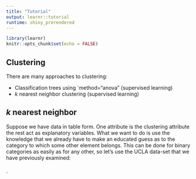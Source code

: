 ---
title: "Tutorial"
output: learnr::tutorial
runtime: shiny_prerendered
---

```{r setup, include=FALSE}
library(learnr)
knitr::opts_chunk$set(echo = FALSE)
```


## Clustering

There are many approaches to clustering:

* Classification trees using `method="anova" (supervised learning)
* $k$ nearest neighbor clustering (supervised learning)

## $k$ nearest neighbor

Suppose we have data in table form.  One attribute is the clustering attribute the rest act as explanatory variables.  What we want to do is use the knowledge that we already have to make an educated guess as to the category to which some other element belongs.  This can be done for binary categories as easily as for any other, so let's use the UCLA data-set that we have previously examined:

```{r}

```
`